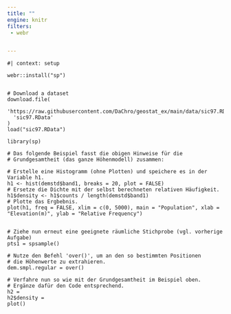 ```yaml
---
title: ""
engine: knitr
filters:
 - webr


---
```



```webr-r

#| context: setup

webr::install("sp")


# Download a dataset
download.file(
  'https://raw.githubusercontent.com/DaChro/geostat_ex/main/data/sic97.RData',
  'sic97.RData'
)
load("sic97.RData")

```


```webr-r
library(sp) 

# Das folgende Beispiel fasst die obigen Hinweise für die 
# Grundgesamtheit (das ganze Höhenmodell) zusammen:

# Erstelle eine Histogramm (ohne Plotten) und speichere es in der Variable h1.
h1 <- hist(demstd$band1, breaks = 20, plot = FALSE) 
# Ersetze die Dichte mit der selbst berechneten relativen Häufigkeit.
h1$density <- h1$counts / length(demstd$band1)  
# Plotte das Ergbebnis.
plot(h1, freq = FALSE, xlim = c(0, 5000), main = "Population", xlab = "Elevation(m)", ylab = "Relative Frequency") 


# Ziehe nun erneut eine geeignete räumliche Stichprobe (vgl. vorherige Aufgabe)
pts1 = spsample()

# Nutze den Befehl 'over()', um an den so bestimmten Positionen
# die Höhenwerte zu extrahieren. 
dem.smpl.regular = over()

# Verfahre nun so wie mit der Grundgesamtheit im Beispiel oben.
# Ergänze dafür den Code entsprechend.
h2 = 
h2$density =     
plot()

```



